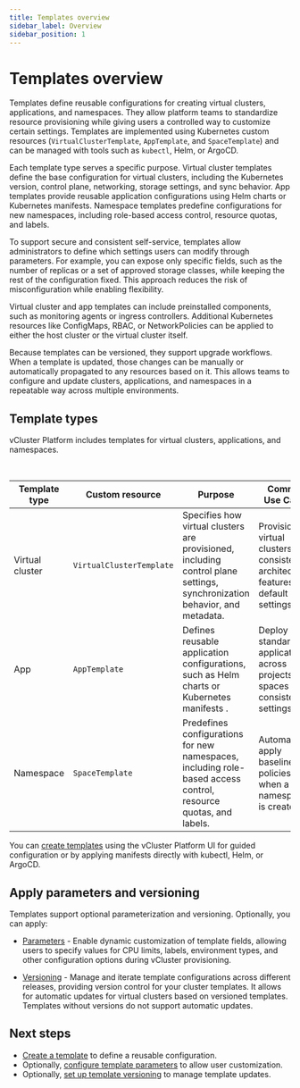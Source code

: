 ```yaml
---
title: Templates overview
sidebar_label: Overview
sidebar_position: 1
---
```




# Templates overview

Templates define reusable configurations for creating virtual clusters, applications, and namespaces. They allow platform teams to standardize resource provisioning while giving users a controlled way to customize certain settings. Templates are implemented using Kubernetes custom resources (`VirtualClusterTemplate`, `AppTemplate`, and `SpaceTemplate`) and can be managed with tools such as `kubectl`, Helm, or ArgoCD.

Each template type serves a specific purpose. Virtual cluster templates define the base configuration for virtual clusters, including the Kubernetes version, control plane, networking, storage settings, and sync behavior. App templates provide reusable application configurations using Helm charts or Kubernetes manifests. Namespace templates predefine configurations for new namespaces, including role-based access control, resource quotas, and labels.

To support secure and consistent self-service, templates allow administrators to define which settings users can modify through parameters. For example, you can expose only specific fields, such as the number of replicas or a set of approved storage classes, while keeping the rest of the configuration fixed. This approach reduces the risk of misconfiguration while enabling flexibility.

Virtual cluster and app templates can include preinstalled components, such as monitoring agents or ingress controllers. Additional Kubernetes resources like ConfigMaps, RBAC, or NetworkPolicies can be applied to either the host cluster or the virtual cluster itself.

Because templates can be versioned, they support upgrade workflows. When a template is updated, those changes can be manually or automatically propagated to any resources based on it. This allows teams to configure and update clusters, applications, and namespaces in a repeatable way across multiple environments.


## Template types

vCluster Platform includes templates for virtual clusters, applications, and namespaces.

<br />

| Template type                | Custom resource                                           | Purpose                                                                                                                   | Common Use Cases                                                                         |
| ---------------------------- | --------------------------------------------------------- | ------------------------------------------------------------------------------------------------------------------------- | ---------------------------------------------------------------------------------------- |
| Virtual cluster              | `VirtualClusterTemplate`                                  | Specifies how virtual clusters are provisioned, including control plane settings, synchronization behavior, and metadata. | Provision virtual clusters with consistent architecture, features, and default settings. |
| App                          | `AppTemplate`                                             | Defines reusable application configurations, such as Helm charts or Kubernetes manifests .                                | Deploy standard applications across projects or spaces using consistent settings.        |
| Namespace                    | `SpaceTemplate`                                           | Predefines configurations for new namespaces, including role-based access control, resource quotas, and labels.           | Automatically apply baseline policies when a namespace is created.                       |


You can [create templates](/platform/next/administer/templates/create-templates) using the vCluster Platform UI for guided configuration or by applying manifests directly with kubectl, Helm, or ArgoCD. 


## Apply parameters and versioning

Templates support optional parameterization and versioning. Optionally, you can apply:

- [Parameters](/platform/next/administer/templates/parameters) - Enable dynamic customization of template fields, allowing users to specify values for CPU limits, labels, environment types, and other configuration options during vCluster provisioning.

- [Versioning](/platform/next/administer/templates/versioning) - Manage and iterate template configurations across different releases, providing version control for your cluster templates. It allows for automatic updates for virtual clusters based on versioned templates. Templates without versions do not support automatic updates.


## Next steps

- [Create a template](/platform/next/administer/templates/create-templates) to define a reusable configuration.
- Optionally, [configure template parameters](/platform/next/administer/templates/parameters) to allow user customization.
- Optionally, [set up template versioning](/platform/next/administer/templates/versioning) to manage template updates.
